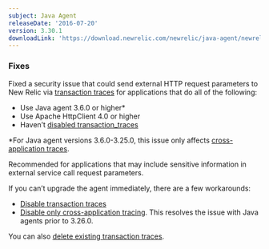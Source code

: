 ```yaml
---
subject: Java Agent
releaseDate: '2016-07-20'
version: 3.30.1
downloadLink: 'https://download.newrelic.com/newrelic/java-agent/newrelic-agent/3.30.1/'
---
```


### Fixes

Fixed a security issue that could send external HTTP request parameters to New Relic via [transaction traces](https://docs.newrelic.com/docs/apm/traces/transaction-traces) for applications that do all of the following:

* Use Java agent 3.6.0 or higher\*
* Use Apache HttpClient 4.0 or higher
* Haven’t [disabled transaction_traces](https://docs.newrelic.com/docs/agents/java-agent/configuration/java-agent-configuration-config-file#Transaction_Tracer)

\*For Java agent versions 3.6.0-3.25.0, this issue only affects [cross-application traces](https://docs.newrelic.com/docs/apm/transactions/cross-application-traces/cross-application-tracing).

Recommended for applications that may include sensitive information in external service call request parameters.

If you can’t upgrade the agent immediately, there are a few workarounds:

* [Disable transaction traces](https://docs.newrelic.com/docs/apm/transactions/transaction-traces/configuring-transaction-traces)
* [Disable only cross-application tracing](https://docs.newrelic.com/docs/agents/java-agent/configuration/java-agent-configuration-config-file#Cross_Application_Tracer). This resolves the issue with Java agents prior to 3.26.0.

You can also [delete existing transaction traces](https://docs.newrelic.com/docs/apm/transactions/transaction-traces/deleting-transaction-traces).
